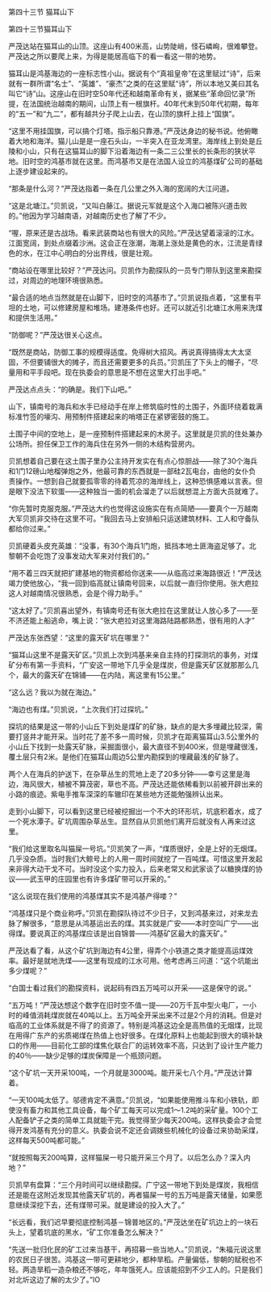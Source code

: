 

第四十三节 猫耳山下

第四十三节猫耳山下

严茂达站在猫耳山的山顶。这座山有400米高，山势陡峭，怪石嶙峋，很难攀登。严茂达之所以要爬上来，为得是能居高临下的看一看这一带的地势。

猫耳山是鸿基海边的一座标志性小山。据说有个“真祖皇帝”在这里赋过“诗”，后来就有一群所谓“名士”、“英雄”、“豪杰”之类的在这里赋“诗”，所以本地又美曰其名叫它“诗”山。这座山在旧时空50年代还和越南革命有关，据某些“革命回忆录”所提，在法国统治越南的期间，山顶上有一根旗杆。40年代末到50年代初期，每年的“五一”和“九二”，都有越共分子爬上山去，在山顶的旗杆上挂上“国旗”。

“这里不用挂国旗，可以搞个灯塔。指示船只靠港。”严茂达身边的秘书说。他俯瞰着大地和海洋。猫儿山是是一座石头山，一半突入在亚龙湾里。海岸线上到处是丘陵和小山，只有在这猫耳山的脚下沿着海边有一条二三公里长的长条形的狭状平地。旧时空的鸿基市就在这里。而鸿基市又是在法国人设立的鸿基煤矿公司的基础上逐步建设起来的。

“那条是什么河？”严茂达指着一条在几公里之外入海的宽阔的大江问道。

“这是北塘江。”贝凯说，“又叫白藤江。据说元军就是这个入海口被陈兴道击败的。”他因为学习越南语，对越南历史也了解了不少。

“喔，原来还是古战场。看来武装商站也有很大的风险。”严茂达望着滚滚的江水。江面宽阔，到处点缀着沙洲。这会正在涨潮，海潮上涨处是黄色的水，江流是青绿色的水，在江中心明白的分出界线，很是壮观。

“商站设在哪里比较好？”严茂达问。贝凯作为勘探队的一员专门带队到这里来勘探过，对周边的地理环境很熟悉。

“最合适的地点当然就是在山脚下，旧时空的鸿基市了。”贝凯说指点着，“这里有平坦的土地，可以修建房屋和堆场。建港条件也好。还可以就近引北塘江水用来洗煤和提供生活用。”

“防御呢？”严茂达很关心这点。

“既然是商站，防御工事的规模得适度。免得树大招风。再说真得搞得太大太坚固，不但要铺很大的摊子，而且还需要更多的兵员。”贝凯压了下头上的帽子，“尽量用和平手段吧。现在执委会的意思是不想在这里大打出手吧。”

严茂达点点头：“的确是。我们下山吧。”

山下，镇南号的海兵和水手已经动手在岸上修筑临时性的土围子，外面环绕着栽满标准竹签的壕沟、用预制件搭建起来的哨塔正在紧锣密鼓的施工。

土围子中间的空地上，是一座预制件搭建起来的木房子。这里就是贝凯的住处兼办公场所。担任保卫工作的海兵住在另外一侧的木结构营房内。

贝凯想着自己要在这土围子里办公主持开发实在有点心惊胆战――除了30个海兵和1门12磅山地榴弹炮之外，他最可靠的东西就是一部硅2瓦电台，由他的女仆负责操作。一想到自己就要孤零零的待着荒凉的海岸线上，这种恐惧感难以言表。但是眼下没法下软蛋――这种独当一面的机会溜走了以后就想混上方面大员就难了。

“你先暂时克服克服。”严茂达大约也觉得这设施实在有点简陋――要真个一万越南大军贝凯非交待在这里不可。“我回去马上安排船只运送建筑材料、工人和守备队都给你过来。”

贝凯硬着头皮充英雄：“没事，有30个海兵1门炮，抵挡本地土匪海盗足够了。北黎朝不会吃饱了没事发动大军来对付我们的。”

“用不着三四天就把扩建基地的物资都给你送来――从临高过来海路很近！”严茂达竭力使他放心，“我一回到临高就让镇南号回来，以后就一直归你使用。张大疤拉这人对越南情况很熟悉，会是个得力助手。”

“这太好了。”贝凯喜出望外，有镇南号还有张大疤拉在这里就让人放心多了――至不济还能上船逃命，嘴上说：“张大疤拉对这里海路陆路都熟悉，很有用的人才”

严茂达东张西望：“这里的露天矿坑在哪里？”

“猫耳山这里不是露天矿区。”贝凯上次到鸿基来亲自主持的打探测坑的事务，对煤矿分布有第一手资料，“广安这一带地下几乎全是煤炭，但是露天矿区就那那么几个，最大的露天矿在锦铺――在内陆，离这里有15公里。”

“这么远？我以为就在海边。”

“海边也有煤。”贝凯说，“上次我们打过探坑。”

探坑的结果是这一带的小山丘下到处是煤矿的矿脉，缺点的是大多埋藏比较深，需要打竖井才能开采。当时花了差不多一周时候，贝凯才在距离猫耳山3.5公里外的小山丘下找到一处露天矿脉，采掘面很小，最大直径不到400米，但是埋藏很浅，覆土层只有2米。是他们在猫耳山周边5公里内勘探到的埋藏最浅的矿脉了。

两个人在海兵的护送下，在杂草丛生的荒地上走了20多分钟――幸亏这里是海边，海风很大，植被不算茂密，草也不高。严茂达还能依稀看到以前被开辟出来的小路的痕迹。紫电手推车深深的车辙印在某些地方还能勉强辨认出来。

走到小山脚下，可以看到这里已经被挖掘出一个不大的环形坑，坑底积着水，成了一个死水潭子。矿坑周围杂草丛生。显然自从贝凯他们离开后就没有人再来过这里。

“我们给这里取名叫猫屎一号坑。”贝凯笑了一声，“煤质很好，全是上好的无烟煤。几乎没杂质。当时我们大鲸号上的人用一周时间就挖了一百吨煤。可惜这里开发起来非得大动干戈不可。当时没这个实力投入，后来老常又和武家谈了以糖换煤的协议――武玉甲的庄园里也有许多煤矿带可以开采的。”

“这么说现在我们使用的鸿基煤其实不是鸿基产得喽？”

“鸿基煤只是个商业称呼。”贝凯在勘探队待过不少日子，又到鸿基来过，对来龙去脉了解很多，“意思是从鸿基运出去的煤。其实就是广安――本时空叫广宁――出得煤。要说真正的鸿基煤应该是出自锦普――鸿基矿区最大的露天矿。”

严茂达看了看，从这个矿坑到海边有4公里，得弄个小铁道之类才能提高运煤效率。最好是就地洗煤――这里有现成的江水可用。他考虑再三问道：“这个坑能出多少煤呢？”

“白国士看过我们的勘探资料，说起码有四五万吨可以开采――这是保守的说。”

“五万吨！”严茂达想这个数字在旧时空不值一提――20万千瓦中型火电厂，一小时的峰值消耗煤炭就在40吨以上。五万吨全开采出来不过是2个月的消耗。但是对临高的工业体系就是不得了的资源了。特别是鸿基这边全是高热值的无烟煤，比现在用得广东产的劣质褐煤在热值上也好很多。在煤化原料上也能起到很大的填补缺口的作用――目前化工部的煤焦化联合厂的运转效率不高，只达到了设计生产能力的40％――缺少足够的煤炭保障是一个瓶颈问题。

“这个矿坑一天开采100吨，一个月就是3000吨。能开采七八个月。”严茂达计算着。

“一天100吨太低了。邬德肯定不满意。”贝凯说，“如果能使用推斗车和小铁轨，即使没有畜力和其他工具设备，每个矿工每天可以完成1～1.2吨的采矿量。100个工人配备铲子之类的简单工具就能干完。我觉得至少每天200吨。这样执委会才会觉得开发鸿基有充分的意义。执委会说不定还会调拨些机械化的设备过来协助采煤，这样每天500吨都可能。”

“就按照每天200吨算，这样猫屎一号只能开采三个月了。以后怎么办？深入内地？”

贝凯早有盘算：“三个月时间可以继续勘探。广宁这一带地下到处是煤炭，我相信还是能在这附近发现其他露天矿坑的，再者猫屎一号的五万吨是露天储量，如果愿意继续深挖下去，还有煤带可采。就是建设的投入大了。”

“长远看，我们迟早要彻底控制鸿基－锦普地区的。”严茂达坐在矿坑边上的一块石头上，望着坑底的黑水，“矿工你准备怎么解决？”

“先送一批归化民的矿工过来当基干，再招募一些当地人。”贝凯说，“朱福元说这里的农民日子很苦。鸿基这一带可更耕地少，都种旱稻。产量偏低，黎朝的赋税也不轻。两造旱稻一造杂粮还不够吃，年年饿死人。应该能招到不少工人的。只是我们对北圻这边了解的太少了。”IO

